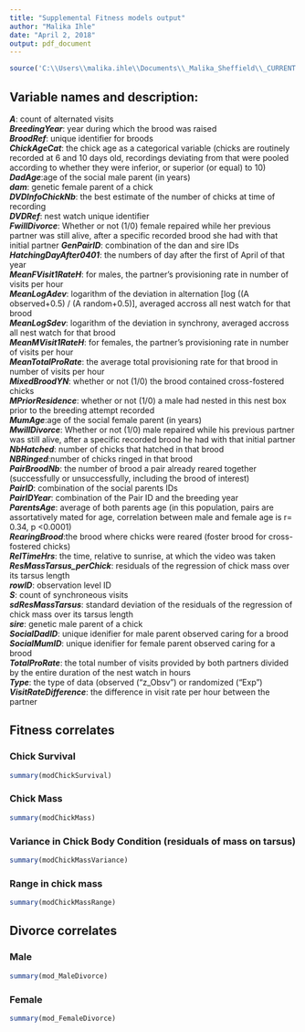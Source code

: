 ```yaml
---
title: "Supplemental Fitness models output"
author: "Malika Ihle"
date: "April 2, 2018"
output: pdf_document
---
```


```r
source('C:\\Users\\malika.ihle\\Documents\\_Malika_Sheffield\\_CURRENT BACKUP\\stats&data_extraction\\_ProvisioningDataCombination\\Coordination_DataAnalyses.R')
```


## Variable names and description:
**_A_**: count of alternated visits  
**_BreedingYear_**: year during which the brood was raised  
**_BroodRef_**: unique identifier for broods  
**_ChickAgeCat_**: the chick age as a categorical variable (chicks are routinely recorded at 6 and 10 days old, recordings deviating from that were pooled according to whether they were inferior, or superior (or equal) to 10)  
**_DadAge_**:age of the social male parent (in years)  
**_dam_**: genetic female parent of a chick  
**_DVDInfoChickNb_**: the best estimate of the number of chicks at time of recording  
**_DVDRef_**: nest watch unique identifier  
**_FwillDivorce_**: Whether or not (1/0) female repaired while her previous partner was still alive, after a specific recorded brood she had with that initial partner 
**_GenPairID_**: combination of the dan and sire IDs  
**_HatchingDayAfter0401_**: the numbers of day after the first of April of that year  
**_MeanFVisit1RateH_**: for males, the partner’s provisioning rate in number of visits per hour  
**_MeanLogAdev_**: logarithm of the deviation in alternation [log ((A observed+0.5) / (A random+0.5)], averaged accross all nest watch for that brood  
**_MeanLogSdev_**: logarithm of the deviation in synchrony, averaged accross all nest watch for that brood  
**_MeanMVisit1RateH_**: for females, the partner’s provisioning rate in number of visits per hour  
**_MeanTotalProRate_**: the average total provisioning rate for that brood in number of visits per hour   
**_MixedBroodYN_**: whether or not (1/0) the brood contained cross-fostered chicks  
**_MPriorResidence_**: whether or not (1/0) a male had nested in this nest box prior to the breeding attempt recorded  
**_MumAge_**:age of the social female parent (in years)  
**_MwillDivorce_**: Whether or not (1/0) male repaired while his previous partner was still alive, after a specific recorded brood he had with that initial partner  
**_NbHatched_**: number of chicks that hatched in that brood  
**_NBRinged_**:number of chicks ringed in that brood  
**_PairBroodNb_**: the number of brood a pair already reared together (successfully or unsuccessfully, including the brood of interest)  
**_PairID_**: combination of the social parents IDs  
**_PairIDYear_**: combination of the Pair ID and the breeding year  
**_ParentsAge_**: average of both parents age (in this population, pairs are assortatively mated for age, correlation between male and female age is r= 0.34, p <0.0001)   
**_RearingBrood_**:the brood where chicks were reared (foster brood for cross-fostered chicks)  
**_RelTimeHrs_**: the time, relative to sunrise, at which the video was taken  
**_ResMassTarsus_perChick_**: residuals of the regression of chick mass over its tarsus length  
**_rowID_**: observation level ID  
**_S_**: count of synchroneous visits  
**_sdResMassTarsus_**: standard deviation of the residuals of the regression of chick mass over its tarsus length  
**_sire_**: genetic male parent of a chick  
**_SocialDadID_**: unique idenifier for male parent observed caring for a brood  
**_SocialMumID_**: unique idenifier for female parent observed caring for a brood  
**_TotalProRate_**: the total number of visits provided by both partners divided by the entire duration of the nest watch in hours   
**_Type_**: the type of data (observed ("z_Obsv") or randomized ("Exp")  
**_VisitRateDifference_**: the difference in visit rate per hour between the partner  



## Fitness correlates

### Chick Survival

```r
summary(modChickSurvival) 
```

### Chick Mass

```r
summary(modChickMass) 
```

### Variance in Chick Body Condition (residuals of mass on tarsus)

```r
summary(modChickMassVariance)
```

### Range in chick mass

```r
summary(modChickMassRange)
```

## Divorce correlates

### Male

```r
summary(mod_MaleDivorce) 
```
### Female

```r
summary(mod_FemaleDivorce)
```



